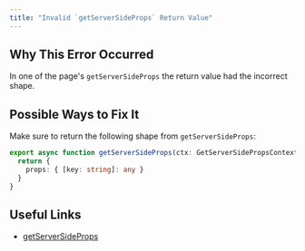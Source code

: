 ```yaml
---
title: "Invalid `getServerSideProps` Return Value"
---
```


## Why This Error Occurred

In one of the page's `getServerSideProps` the return value had the incorrect shape.

## Possible Ways to Fix It

Make sure to return the following shape from `getServerSideProps`:

```ts filename="pages/example.js"
export async function getServerSideProps(ctx: GetServerSidePropsContext) {
  return {
    props: { [key: string]: any }
  }
}
```

## Useful Links

- [getServerSideProps](/docs/pages/api-reference/functions/get-server-side-props)
